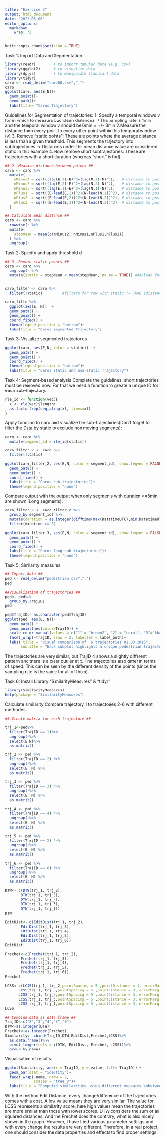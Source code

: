 ```yaml
---
title: "Exercise 3"
output: html_document
date: '2022-05-06'
editor_options: 
  markdown: 
    wrap: 72
---
```


```r
knitr::opts_chunk$set(echo = TRUE)
```

Task 1: Import Data and Segmentation

```r
library(readr)        # to import tabular data (e.g. csv)
library(ggplot2)      # to visualize data
library(dplyr)        # to manipulate (tabular) data
library(tidyr)
caro <- read_delim("caro60.csv",",")
caro
ggplot(caro, aes(E,N))+
  geom_point()+
  geom_path()+
  labs(title= "Caros Trajectory")
```

Guidelines for Segmentation of trajectories: 
1. Specify a temporal
windows v for in which to measure Euclidean distances -\>The sampling
rate is 1min and the temporal window v should be 6min = +/- 3min 
2.Measure the distance from every point to every other point within this
temporal window (v) 
3. Remove "static points": These are points where
the average distance is less than a given threshold. This segments the
trajectory into subtrajectories -> Distances under the mean distance
value are considered static in this example 
4. Now remove short subtrajectories: These are trajectories with a short  duration (whereas "short" is tbd)

```r
## 2. Measure distance between points ##
caro <- caro %>%
  mutate(
    nMinus3 = sqrt((lag(E,3)-E)^2+(lag(N,3)-N)^2),   # distance to pos -3min
    nMinus2 = sqrt((lag(E,2)-E)^2+(lag(N,2)-N)^2),   # distance to pos -2 min
    nMinus1 = sqrt((lag(E,1)-E)^2+(lag(N,1)-N)^2),   # distance to pos -1 min
    nPlus1  = sqrt((E-lead(E,1))^2+(N-lead(N,1))^2), # distance to pos +1 min
    nPlus2  = sqrt((E-lead(E,2))^2+(N-lead(N,2))^2), # distance to pos +2 min
    nPlus3  = sqrt((E-lead(E,3))^2+(N-lead(N,3))^2)  # distance to pos +3 min
  )

## Calculate mean distance ##
caro <- caro %>%
  rowwise() %>%
  mutate(
    stepMean = mean(c(nMinus2, nMinus1,nPlus1,nPlus2))
  ) %>%
  ungroup() 

```

Task 2: Specify and apply threshold d

```r

## 3. Remove static points ##
caro <- caro %>%                            
  ungroup() %>%
  mutate(static = stepMean < mean(stepMean, na.rm = TRUE)) #Boolean for < mean distance in a new colum


caro_filter <- caro %>%
  filter(!static)         #filters for row with static != TRUE (distances higher than mean distance)

caro_filter%>%
  ggplot(aes(E, N))  +
  geom_path() +
  geom_point() +
  coord_fixed() +
  theme(legend.position = "bottom")+
  labs(title = "Caros segmented Trajectory")
```

Task 3: Visualize segmented trajectories

```r
ggplot(caro, aes(E,N, color = static))  +
  geom_path() +
  geom_point() +
  coord_fixed() +
  theme(legend.position = "bottom")+
  labs(title = "Caros static and non-static Trajectory")
```

Task 4: Segment-based analysis Complete the guidelines, short
trajectories must be removed now. For that we need a function to greate
a unique ID for each sub-trajectory.

```r
rle_id <- function(vec){
  x <- rle(vec)$lengths
  as.factor(rep(seq_along(x), times=x))
}

```

Apply function to caro and visualize the sub-trajectories(Don't forget
to filter the Data by static to exclude non moving segments):

```r
caro <- caro %>%
  mutate(segment_id = rle_id(static))

caro_filter_2 <- caro %>%
  filter(!static)

ggplot(caro_filter_2, aes(E,N, color = segment_id), show.legend = FALSE)  +
  geom_path() +
  geom_point() +
  coord_fixed() +
  labs(title = "Caros sub-trajectories")+
  theme(legend.position = "none")

```

Compare output with the output when only segments with duration \>=5min
are shown (Long segments):

```r
caro_filter_3 <- caro_filter_2 %>% 
  group_by(segment_id) %>% 
  mutate(duration = as.integer(difftime(max(DatetimeUTC),min(DatetimeUTC), units = "mins"))) %>%
  filter(duration >= 5)

ggplot(caro_filter_3, aes(E,N, color = segment_id), show.legend = FALSE)  +
  geom_path() +
  geom_point() +
  coord_fixed() +
  labs(title = "Caros long sub-trajectories")+
  theme(legend.position = "none")

```

Task 5: Similarity measures

```r
## Import Data ##
ped <- read_delim("pedestrian.csv",",")
ped

##Visualization of trajectories ##
ped<- ped%>%
  group_by(TrajID)
ped

ped$TrajID<- as.character(ped$TrajID)
ggplot(ped, aes(E, N))+
  geom_path() + 
  geom_point(aes(color=TrajID)) + 
  scale_color_manual(values = c("1" = "brown2", "2" = "coral", "3"="khaki2", "4"= "light green", "5"= "turquoise", "6"= " dark orchid2"))+
  facet_wrap(~TrajID, nrow = 2, labeller = label_both)+
  labs( title = "Visual comparison of  6 trajectories 01.03.2015",
       subtitle = "Each subplot highlights a unique pedestrian trajectories")
```

The trajectories are very similar, but TrajID 4 shows a slightly
different pattern and there is a clear outlier at 5. The trajectories
also differ in terms of speed. This can be seen by the different density
of the points (since the sampling rate is the same for all of them).

Task 6: Install Library "SimilarityMeasures" & "tidyr"

```r
library(SimilarityMeasures)
help(package = "SimilarityMeasures")
```
Calculate similarity Compare trajectory 1 to trajectories 2-6
with different methodes.
```r
## Create matrix for each trajectory ##

trj_1<-ped%>%
  filter(TrajID == 1)%>%
  ungroup()%>%
  select(E,N)%>%
  as.matrix()

trj_2 <- ped %>%
  filter(TrajID == 2) %>%
  ungroup()%>%
  select(E, N) %>%
  as.matrix()

trj_3 <- ped %>%
  filter(TrajID == 3) %>%
  ungroup()%>%
  select(E, N) %>%
  as.matrix()

trj_4 <- ped %>%
  filter(TrajID == 4) %>%
  ungroup()%>%
  select(E, N) %>%
  as.matrix()

trj_5 <- ped %>%
  filter(TrajID == 5) %>%
  ungroup()%>%
  select(E, N) %>%
  as.matrix()

trj_6 <- ped %>%
  filter(TrajID == 6) %>%
  ungroup()%>%
  select(E, N) %>%
  as.matrix()

DTW<- c(DTW(trj_1, trj_2),
       DTW(trj_1, trj_3),
       DTW(trj_1, trj_4),
       DTW(trj_1, trj_5),
       DTW(trj_1, trj_6))
DTW

EditDist<- c(EditDist(trj_1, trj_2),
       EditDist(trj_1, trj_3),
       EditDist(trj_1, trj_4),
       EditDist(trj_1, trj_5),
       EditDist(trj_1, trj_6))
EditDist

Frechet<-c(Frechet(trj_1, trj_2),
       Frechet(trj_1, trj_3),
       Frechet(trj_1, trj_4),
       Frechet(trj_1, trj_5),
       Frechet(trj_1, trj_6))
Frechet

LCSS<-c(LCSS(trj_1, trj_2,pointSpacing = 5 ,pointDistance = 3, errorMarg =0.7),
      LCSS(trj_1, trj_3,pointSpacing = 5 ,pointDistance = 3, errorMarg = 0.7),
      LCSS(trj_1, trj_4,pointSpacing = 5 ,pointDistance = 3, errorMarg = 0.7),
      LCSS(trj_1, trj_5,pointSpacing = 5 ,pointDistance = 3, errorMarg = 0.7),
      LCSS(trj_1, trj_6,pointSpacing = 5 ,pointDistance = 3, errorMarg = 0.7))
LCSS

## Combine data as data frame ##
TrajID<-c("2","3","4","5","6")
DTW<-as.integer(DTW)
Frechet<-as.integer(Frechet)
Similarity<- cbind(TrajID,DTW,EditDist,Frechet,LCSS)%>%
  as.data.frame()%>%
  pivot_longer(cols = c(DTW, EditDist, Frechet, LCSS))%>%
  group_by(name)
```

Visualisation of results.
```r
ggplot(Similarity, aes(x = TrajID, y = value, fill= TrajID)) +
  geom_bar(stat = "identity")+
  facet_wrap(~name, nrow = 2,
             scales = "free_y")+
  labs(title = "Computed similarities using different measures \nbetween trajectory 1 to all other trajectories")
```
With the method Edit Distance, every change/difference of the trajectories comes with a cost. A low value means they are very similar. The value for LCSS represents a similarity score, here high values mean the trajectories are more similar than those with lower scores. DTW considers the sum of all squared distances. And the Frechet does the contrary, what is also nicely shown in the graph. However, I have tried various parameter settings and with every change the results are very different. Therefore, in a real project, one should consider the data properties and effects to find proper settings.